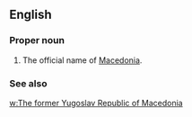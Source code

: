 ==English==

===Proper noun===
{{en-proper noun}}

# The official name of [[Macedonia]].

===See also===
[[w:The former Yugoslav Republic of Macedonia]]
